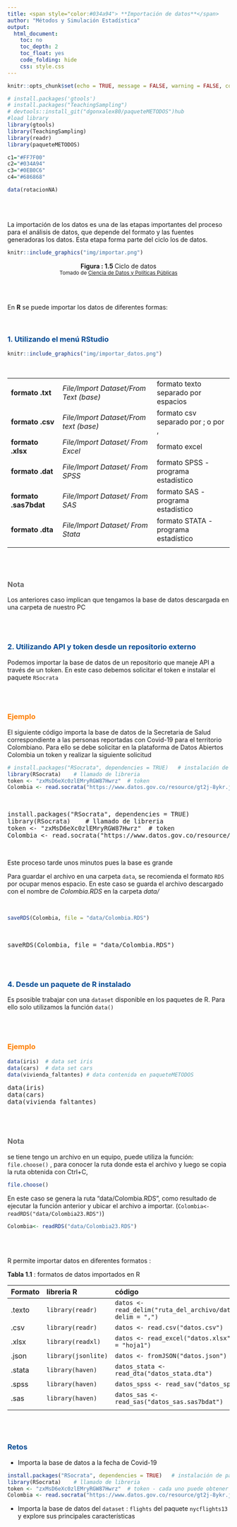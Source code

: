 ```yaml
---
title: <span style="color:#034a94"> **Importación de datos**</span> 
author: "Métodos y Simulación Estadística"
output:
  html_document:
    toc: no
    toc_depth: 2
    toc_float: yes
    code_folding: hide
    css: style.css
---
```


```r
knitr::opts_chunk$set(echo = TRUE, message = FALSE, warning = FALSE, comment = NA)

# install.packages('gtools')
# install.packages("TeachingSampling")
# devtools::install_git("dgonxalex80/paqueteMETODOS")hub
#load library
library(gtools)
library(TeachingSampling)
library(readr)
library(paqueteMETODOS)

c1="#FF7F00"
c2="#034A94"
c3="#0EB0C6"
c4="#686868"

data(rotacionNA)

```


</br></br>

La importación de los datos es una de las etapas importantes del proceso para el análisis de datos, que depende del formato y las fuentes generadoras los datos. Esta etapa forma parte del ciclo los de datos.

<!-- ======================================================================= -->




```r
knitr::include_graphics("img/importar.png")
```


<center>
**Figura : 1.5 ** Ciclo de datos  <br/>
<sub> Tomado de [Ciencia de Datos y Políticas Públicas](https://datosgcba.github.io/ciencia-de-datos-politicas-publicas/docs/) </sub>
</center>

</br></br>

En **R** se puede importar los datos de diferentes formas: 

</br>

### <span style="color:#034a94">**1. Utilizando el menú RStudio**</span> 




```r
knitr::include_graphics("img/importar_datos.png")
```

<br/>

|
|:------------------------|:--------------------------------------------|:------------------------------------|
|   **formato .txt**      | *File/Import Dataset/From Text (base)*      | formato texto separado por espacios |
|   **formato .csv**      | *File/Import Dataset/From text (base)*      | formato csv separado por ;  o por ,  |
|   **formato .xlsx**     | *File/Import Dataset/ From Excel*           | formato excel                       |
|   **formato .dat**      | *File/Import Dataset/ From SPSS*            | formato SPSS - programa estadístico |
|   **formato .sas7bdat** | *File/Import Dataset/ From SAS*             | formato SAS - programa estadístico  | 
|   **formato .dta**      | *File/Import Dataset/ From Stata*           | formato STATA - programa estadístico|
|                         |                                             |
</br></br>



<div class="content-box-gray">
### <span style="color:#686868">**Nota**</span> 

Los anteriores caso implican que tengamos la base de datos descargada en una carpeta de nuestro PC
</div>

</br></br>

### <span style="color:#034a94">**2. Utilizando API y token desde un repositorio externo**</span>

Podemos importar la base de datos de un repositorio que maneje API a través de un token. En este caso debemos solicitar el token e instalar el paquete `RSocrata`

</br></br>

### <span style="color:#FF7F00">**Ejemplo**</span>

El siguiente código importa la base de datos de la Secretaria de Salud correspondiente a las personas reportadas con Covid-19 para el territorio Colombiano.  Para ello se debe solicitar en la plataforma de Datos Abiertos Colombia un token y realizar la siguiente solicitud  


```r
# install.packages("RSocrata", dependencies = TRUE)   # instalación de paquete RSocrata, solo una vez
library(RSocrata)    # llamado de libreria
token <- "zxMsD6eXc0zlEMryRGW87Hwrz"  # token
Colombia <- read.socrata("https://www.datos.gov.co/resource/gt2j-8ykr.json", app_token = token) # lectura 
```

</br>

<pre>
install.packages("RSocrata", dependencies = TRUE)   
library(RSocrata)    # llamado de libreria
token <- "zxMsD6eXc0zlEMryRGW87Hwrz"  # token
Colombia <- read.socrata("https://www.datos.gov.co/resource/gt2j-8ykr.json", app_token = token) # lectura 
</pre>

</br>

Este proceso tarde unos minutos pues  la base es grande

Para guardar el archivo en una carpeta `data`, se recomienda el formato `RDS` por ocupar menos espacio.  En este caso se guarda el archivo descargado con el nombre de *Colombia.RDS* en la carpeta *data/*

</br>

```r
saveRDS(Colombia, file = "data/Colombia.RDS") 
```

</br>

<pre>
saveRDS(Colombia, file = "data/Colombia.RDS") 
</pre>

</br></br>

### <span style="color:#034a94">**4. Desde un paquete de R instalado**</span> 

Es psosible trabajar con una `dataset` disponible en los paquetes de R. Para ello solo utilizamos la función `data()`

</br></br>

### <span style="color:#FF7F00">**Ejemplo**</span>

```r
data(iris)  # data set iris
data(cars)  # data set cars
data(vivienda_faltantes) # data contenida en paqueteMETODOS
```


<pre>
data(iris)  
data(cars) 
data(vivienda_faltantes)  
</pre>



</br></br>

<div class="content-box-gray">
### <span style="color:#686868">**Nota**</span> 
se tiene tengo un archivo en un equipo, puede utiliza la función: `file.choose()` , para conocer la ruta donde esta  el archivo  y luego se copia la ruta obtenida con Ctrl+C, 

```r
file.choose()
```


En este caso se genera la ruta "data/Colombia.RDS", como resultado de ejecutar la función anterior y ubicar el archivo a importar. (`Colombia<- readRDS("data/Colombia23.RDS")`)


```r
Colombia<- readRDS("data/Colombia23.RDS")
```

</div>

</br></br>

R permite importar datos en diferentes formatos :

**Tabla 1.1** : formatos de datos importados en R  

| Formato    | libreria R        | código                                                           |
|:-----------|:------------------|:------------------------------------------------------------------|
| .texto     | `library(readr)`   | `datos <- read_delim("ruta_del_archivo/datos.txt", delim = ",")` |
| .csv       | `library(readr)`   | `datos <- read.csv("datos.csv")`                                 |
| .xlsx      | `library(readxl)`  | `datos <- read_excel("datos.xlsx", sheet = "hoja1")`             |
| .json      | `library(jsonlite)`| `datos <- fromJSON("datos.json")`                                |
| .stata     | `library(haven)`   | `datos_stata <- read_dta("datos_stata.dta")`                     |
| .spss      | `library(haven)`   | `datos_spss <- read_sav("datos_spss.sav")`                       |
| .sas       | `library(haven)`   | `datos_sas <- read_sas("datos_sas.sas7bdat")`                    |
|            |                    |                                                                  |


</br></br> 

<div class="content-box-yellow">
### <span style="color:#034A94">**Retos**</span> 
* Importa la base de datos a  la fecha de Covid-19

```r
install.packages("RSocrata", dependencies = TRUE)   # instalación de paquete RSocrata
library(RSocrata)    # llamado de libreria
token <- "zxMsD6eXc0zlEMryRGW87Hwrz"  # token - cada uno puede obtener su token en la pagina de Datos Abiertos Colombia
Colombia <- read.socrata("https://www.datos.gov.co/resource/gt2j-8ykr.json", app_token = token) # lectura 
```

* Importa la base de datos del `dataset` :  `flights` del paquete `nycflights13` y explore sus principales características

</div>




